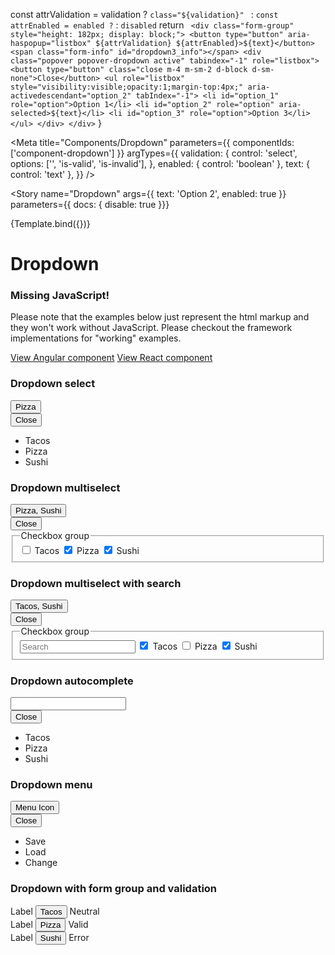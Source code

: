 
  const attrValidation = validation ? `class="${validation}" ` : ``
  const attrEnabled = enabled ? `` : `disabled`
  return `
    <div class="form-group" style="height: 182px; display: block;">
      <button type="button" aria-haspopup="listbox" ${attrValidation} ${attrEnabled}>${text}</button>
      <span class="form-info" id="dropdown3_info"></span>
      <div class="popover popover-dropdown active" tabindex="-1" role="listbox">
        <button type="button" class="close m-4 m-sm-2 d-block d-sm-none">Close</button>
        <ul role="listbox" style="visibility:visible;opacity:1;margin-top:4px;" aria-activedescendant="option_2" tabIndex="-1">
          <li id="option_1" role="option">Option 1</li>
          <li id="option_2" role="option" aria-selected>${text}</li>
          <li id="option_3" role="option">Option 3</li>
        </ul>
      </div>
    </div>`
}

<Meta
  title="Components/Dropdown"
  parameters={{
    componentIds: ['component-dropdown']
  }}
  argTypes={{
    validation: {
      control: 'select',
      options: ['', 'is-valid', 'is-invalid'],
    },
    enabled: {
      control: 'boolean'
    },
    text: { control: 'text' },
  }} />

<Story
  name="Dropdown"
  args={{
    text: 'Option 2',
    enabled: true
  }}
  parameters={{ docs: { disable: true }}}
>
  {Template.bind({})}
</Story>

<style>{
  `
    .popover {
    visibility: visible;
    opacity: 1;
    margin-top:4px !important;
  }
`}
</style>

# Dropdown

<div role="alert" class="info mb-7 mt-5">
  <main>
    <h3>Missing JavaScript!</h3>
    <p>
      Please note that the examples below just represent the html markup and they won't work
      without JavaScript. Please checkout the framework implementations for "working" examples.
    </p>
  </main>
  <footer>
    <a target="_blank" href="./../angular/?path=/docs/components-dropdown">View Angular component</a>
    <a target="_blank" href="./../react/?path=/docs/components-dropdown">View React component</a>
  </footer>
</div>

### Dropdown select
<Canvas>
  <div style={{height: '300px'}}>
    <button type="button" aria-haspopup="listbox">Pizza</button>
    <div class="popover popover-dropdown active" tabindex="-1" role="listbox">
      <button type="button" class="close m-4 m-sm-2 d-block d-sm-none">Close</button>
      <ul role="listbox" aria-activedescendant="option_2" tabIndex="-1">
        <li id="option_1" role="option">Tacos</li>
        <li id="option_2" role="option" aria-selected>Pizza</li>
        <li id="option_3" role="option">Sushi</li>
      </ul>
    </div>
  </div>
</Canvas>

### Dropdown multiselect
<Canvas>
  <div style={{height: '300px'}}>
    <button type="button" aria-haspopup="listbox">Pizza, Sushi</button>
    <div class="popover popover-dropdown active" tabindex="-1" role="listbox">
      <button type="button" class="close m-4 m-sm-2 d-block d-sm-none">Close</button>
      <div class="sg-fieldset-container">
        <fieldset aria-describedby="checkboxGroupHelp" role="listbox" aria-multiselectable="true">
          <legend class="sr-only">Checkbox group</legend>
          <label class="form-control" role="option">
            <input required type="checkbox" />
            <span>Tacos</span>
            <i></i>
          </label>
          <label class="form-control" role="option">
            <input required type="checkbox" checked />
            <span>Pizza</span>
            <i></i>
          </label>
          <label class="form-control" role="option">
            <input required type="checkbox" checked />
            <span>Sushi</span>
            <i></i>
          </label>
        </fieldset>
      </div>
    </div>
  </div>
</Canvas>

### Dropdown multiselect with search
<Canvas>
  <div style={{height: '300px'}}>
    <button type="button" aria-haspopup="listbox">Tacos, Sushi</button>
    <div class="popover popover-dropdown active" tabindex="-1" role="listbox">
      <button type="button" class="close m-4 m-sm-2 d-block d-sm-none">Close</button>
      <div class="sg-fieldset-container">
        <fieldset aria-describedby="checkboxGroupHelp" role="listbox" aria-multiselectable="true">
          <input type="text" placeholder="Search" class="rounded-0 rounded-top border-0 border-bottom border-info"/>
          <legend class="sr-only">Checkbox group</legend>
          <label class="form-control" role="option">
            <input required type="checkbox" checked />
            <span>Tacos</span>
            <i></i>
          </label>
          <label class="form-control" role="option">
            <input required type="checkbox" />
            <span>Pizza</span>
            <i></i>
          </label>
          <label class="form-control" role="option">
            <input required type="checkbox" checked />
            <span>Sushi</span>
            <i></i>
          </label>
        </fieldset>
      </div>
    </div>
  </div>
</Canvas>

### Dropdown autocomplete
<Canvas>
  <div style={{height: '300px'}}>
    <input type="text"
           role="combobox"
           aria-expanded="true"
           aria-autocomplete="list"
           aria-controls="autocompleteListbox"
           class="dropdown-menu"/>
    <div class="popover popover-dropdown active" tabindex="-1" role="listbox">
      <button type="button" class="close m-4 m-sm-2 d-block d-sm-none">Close</button>
      <ul id="autocompleteListbox" role="listbox">
        <li id="option_1" role="option">Tacos</li>
        <li id="option_2" role="option">Pizza</li>
        <li id="option_3" role="option">Sushi</li>
      </ul>
    </div>
  </div>
</Canvas>

### Dropdown menu
<Canvas>
  <div style={{height: '300px'}}>
    <button type="button"
            role="button"
            aria-expanded="true"
            aria-haspopup="menu"
            aria-controls="drownMenu"
            class="dropdown-menu">Menu Icon</button>
    <div class="popover popover-dropdown active" tabindex="-1" role="menu">
      <button type="button" class="close m-4 m-sm-2 d-block d-sm-none">Close</button>
      <ul id="dropdownMenu" role="menu" tabIndex="-1">
        <li id="option_1" role="menuitem">Save</li>
        <li id="option_2" role="menuitem">Load</li>
        <li id="option_3" role="menuitem">Change</li>
      </ul>
    </div>
  </div>
</Canvas>

### Dropdown with form group and validation
<Canvas>
  <div>
    <div class="form-group">
      <span class="label" id="dropdown1_label">Label</span>
      <button type="button" aria-labelledby="dropdown1_label" aria-describedby="dropdown1_info"
        aria-haspopup="listbox">Tacos</button>
      <span class="form-info" id="dropdown1_info">Neutral</span>
    </div>
    <div class="form-group">
      <span class="label" id="dropdown2_label">Label</span>
      <button type="button" aria-labelledby="dropdown2_label" aria-describedby="dropdown2_info"
        aria-haspopup="listbox" class="is-valid">Pizza</button>
      <span class="form-info" id="dropdown2_info">Valid</span>
    </div>
    <div class="form-group">
      <span class="label" id="dropdown3_label">Label</span>
      <button type="button" aria-labelledby="dropdown3_label" aria-describedby="dropdown3_info"
        aria-haspopup="listbox" class="is-invalid">Sushi</button>
      <span class="form-info" id="dropdown3_info">Error</span>
    </div>
  </div>
</Canvas>

